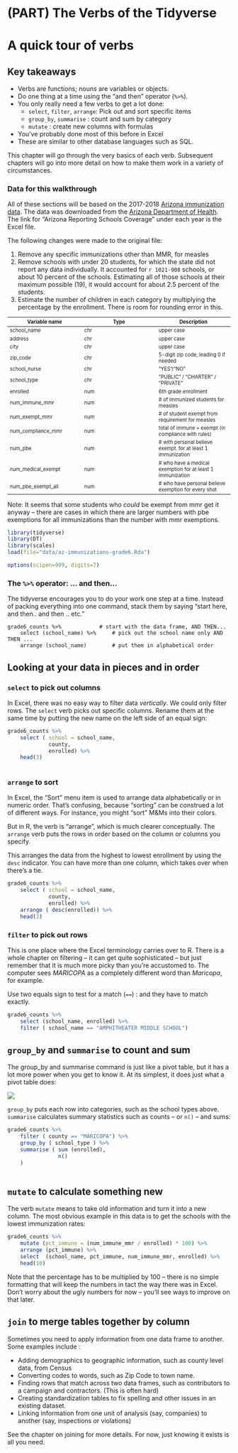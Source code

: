 # (PART) The Verbs of the Tidyverse {-}

<style>
 table {
   font-size: .8em;
 }
</style>

# A quick tour of verbs

## Key takeaways 

* Verbs are functions; nouns are variables or objects.
* Do one thing at a time using the "and then" operator (`%>%`).
* You only really need a few verbs to get a lot done:
    * `select`, `filter`, `arrange`: Pick out and sort specific items
    * `group_by`, `summarise` : count and sum by category
    * `mutate` : create new columns with formulas
* You've probably done most of this before in Excel
* These are similar to other database languages such as SQL. 


This chapter will go through the very basics of each verb. Subsequent chapters will go into more detail on how to make them work in a variety of circumstances. 

### Data for this walkthrough {-}

All of these sections will be based on the 2017-2018 [Arizona immunization data](https://cronkitedata.github.io/cronkite-docs/assets/data/xlexamples/2017-arizona-reporting-schools-coverage.xlsx). The data was downloaded from the [Arizona Department of Health](https://www.azdhs.gov/preparedness/epidemiology-disease-control/immunization/index.php#reports-immunization-coverage). The link for "Arizona Reporting Schools Coverage" under each year is the Excel file.

The following changes were made to the original file: 

1. Remove any specific immunizations other than MMR, for measles
2. Remove schools with under 20 students, for which the state did not report any data individually. It accounted for `r 1021-908` schools, or about 10 percent of the schools. Estimating all of those schools at their maximum possible (19), it would account for about 2.5 percent of the students. 
3. Estimate the number of children in each category by multiplying the percentage by the enrollment. There is room for rounding error in this. 


Variable name | Type | Description
--- | --- | --- 
school_name | chr | upper case
address | chr | upper case
city | chr | upper case
zip_code | chr | 5-digit zip code, leading 0 if needed
school_nurse | chr | "YES"/"NO"
school_type | chr | "PUBLIC" / "CHARTER" / "PRIVATE"
enrolled | num | 6th grade enrollment
num_immune_mmr | num | # of immunized students for measles
num_exempt_mmr | num | # of student exempt from requirement for measles
num_compliance_mmr | num | total of immune + exempt (in compliance with rules)
num_pbe | num | # with personal believe exempt. for at least 1 immunization
num_medical_exempt | num | # who have a medical exemption for at least 1 immunization
num_pbe_exempt_all | num | # who have personal believe exemption for every shot

Note: It seems that some students who *could* be exempt from mmr get it anyway -- there are cases in which there are larger numbers with pbe exemptions for all immunizations than the number with mmr exemptions.  

```r
library(tidyverse)
library(DT)
library(scales)
load(file="data/az-immunizations-grade6.Rda")

options(scipen=999, digits=7)
```

### The `%>%` operator: ... and then... {-}

The tidyverse encourages you to do your work one step at a time. Instead of packing everything into one command, stack them by saying "start here, and then.. and then .. etc."  

    grade6_counts %>%            # start with the data frame, AND THEN...
        select (school_name) %>%     # pick out the school name only AND THEN ...
        arrange (school_name)        # put them in alphabetical order

##  Looking at your data in pieces and in order

### `select` to pick out columns

In Excel, there was no easy way to filter data *vertically*. We could only filter rows. The `select` verb picks out specific columns. Rename them at the same time by putting the new name on the left side of an equal sign: 

```r
grade6_counts %>%
    select ( school = school_name,
             county, 
             enrolled) %>%
    head(3)
   
```

### `arrange` to sort 

In Excel, the "Sort" menu item is used to arrange data alphabetically or in numeric order. That's confusing, because "sorting" can be construed a lot of different ways. For instance, you might "sort" M&Ms into their colors. 

But in R, the verb is "arrange", which is much clearer conceptually. The `arrange` verb puts the rows in order based on the column or columns you specify. 

This arranges the data from the highest to lowest enrollment by using the `desc` indicator. You can have more than one column, which takes over when there's a tie.

```r
grade6_counts %>%
    select ( school = school_name,
             county, 
             enrolled) %>%
    arrange ( desc(enrolled)) %>%
    head(3)


```

### `filter` to pick out rows

This is one place where the Excel terminology carries over to R. There is a whole chapter on filtering -- it can get quite sophisticated -- but just remember that it is much more picky than you're accustomed to.  The computer sees *MARICOPA* as a completely different word than *Maricopa*, for example. 

Use two equals sign to test for a match (`==`) : and they have to match exactly.

```r
grade6_counts %>%
    select (school_name, enrolled) %>%
    filter ( school_name == "AMPHITHEATER MIDDLE SCHOOL")

```

## `group_by` and `summarise` to count and sum

The group_by and summarise command is just like a pivot table, but it has a lot more power when you get to know it.  At its simplest, it does just what a pivot table does: 

![](images/30-pivot-to-summary.png)

`group_by` puts each row into categories, such as the school types above. `summarise` calculates summary statistics such as counts -- or `n()` -- and sums: 

```r

grade6_counts %>%
    filter ( county == "MARICOPA") %>%
    group_by ( school_type ) %>%
    summarise ( sum (enrolled),
                n()
    ) 
     
```

## `mutate` to calculate something new

The verb `mutate` means to take old information and turn it into a new column. The most obvious example in this data is to get the schools with the lowest immunization rates:

```r

grade6_counts %>%
    mutate (pct_immune = (num_immune_mmr / enrolled) * 100) %>%
    arrange (pct_immune) %>%
    select  (school_name, pct_immune, num_immune_mmr, enrolled) %>%
    head(10)

```

Note that the percentage has to be multiplied by 100 -- there is no simple formatting that will keep the numbers in tact the way there was in Excel. Don't worry about the ugly numbers for now -- you'll see ways to improve on that later.

## `join` to merge tables together by column

Sometimes you need to apply information from one data frame to another. Some examples include :

* Adding demographics to geographic information, such as county level data, from Census
* Converting codes to words, such as Zip Code to town name.
* Finding rows that match across two data frames, such as contributors to a campaign and contractors. (This is often hard)
* Creating standardization tables to fix spelling and other issues in an existing dataset.
* Linking information from one unit of analysis (say, companies) to another (say, inspections or violations)

See the chapter on joining for more details. For now, just knowing it exists is all you need.



